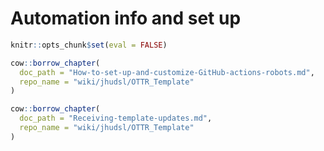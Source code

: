 
# Automation info and set up

```r
knitr::opts_chunk$set(eval = FALSE)
```

```r
cow::borrow_chapter(
  doc_path = "How-to-set-up-and-customize-GitHub-actions-robots.md",
  repo_name = "wiki/jhudsl/OTTR_Template"
)
```

```r
cow::borrow_chapter(
  doc_path = "Receiving-template-updates.md",
  repo_name = "wiki/jhudsl/OTTR_Template"
)
```
